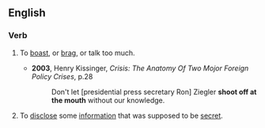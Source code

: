 ==English==

===Verb===
{{head|en|verb|head=[[shoot]] off at the [[mouth]]}}

# {{informal}}{{idiomatic}} To [[boast]], or [[brag]], or talk too much.
#* '''2003''', Henry Kissinger, ''Crisis: The Anatomy Of Two Mojor Foreign Policy Crises'', p.28
#*: Don't let [presidential press secretary Ron] Ziegler '''shoot off at the mouth''' without our knowledge.
# {{informal}}{{idiomatic}} To [[disclose]] some [[information]] that was supposed to be [[secret]].
